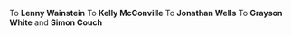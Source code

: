 To **Lenny Wainstein** 
To **Kelly McConville** 
To **Jonathan Wells**
To **Grayson White** and **Simon Couch**
